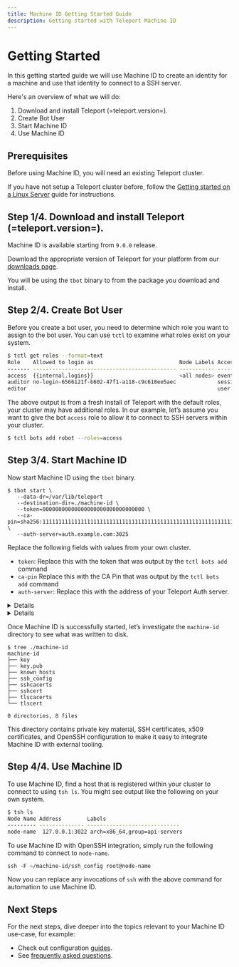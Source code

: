 ```yaml
---
title: Machine ID Getting Started Guide
description: Getting started with Teleport Machine ID
---
```


# Getting Started

In this getting started guide we will use Machine ID to create an identity for a machine and use that identity to connect to a SSH server.

Here's an overview of what we will do:

1. Download and install Teleport (=teleport.version=).
2. Create Bot User
3. Start Machine ID
4. Use Machine ID

## Prerequisites

Before using Machine ID, you will need an existing Teleport cluster.

If you have not setup a Teleport cluster before, follow the [Getting started on a Linux Server](https://goteleport.com/docs/getting-started/linux-server/) guide for instructions.

## Step 1/4. Download and install Teleport (=teleport.version=).

Machine ID is available starting from `9.0.0` release.

Download the appropriate version of Teleport for your platform from
our [downloads page](https://goteleport.com/teleport/download).

You will be using the `tbot` binary to from the package you download and install.

## Step 2/4. Create Bot User

Before you create a bot user, you need to determine which role you want to assign to the bot user. You can use `tctl` to examine what roles exist on your system.

```bash
$ tctl get roles --format=text
Role    Allowed to login as                           Node Labels Access to resources                                                                                                                                                                                                                                                                                                                                                                                                                                                                                                                                                                                                                           
------- --------------------------------------------- ----------- -----------------------------------------
access  {{internal.logins}}                           <all nodes> event:list,read,session:read,list                                                                                                                                                                                                                                                                                                                                                                                                                                                                                                                                                                                                             
auditor no-login-6566121f-b602-47f1-a118-c9c618ee5aec             session:list,read,event:list,read                                                                                                                                                                                                                                                                                                                                                                                                                                                                                                                                                                                                             
editor                                                            user:list,create,read,update,delete,...
```

The above output is from a fresh install of Teleport with the default roles, your cluster may have additional roles. In our example, let’s assume you want to give the bot `access` role to allow it to connect to SSH servers within your cluster.

```bash
$ tctl bots add robot --roles=access
```

## Step 3/4. Start Machine ID

Now start Machine ID using the `tbot` binary.

```
$ tbot start \
   --data-dr=/var/lib/teleport
   --destination-dir=./machine-id \
   --token=00000000000000000000000000000000 \
   --ca-pin=sha256:1111111111111111111111111111111111111111111111111111111111111111 \
   --auth-server=auth.example.com:3025
```

Replace the following fields with values from your own cluster.

* `token`: Replace this with the token that was output by the `tctl bots add` command
* `ca-pin` Replace this with the CA Pin that was output by the `tctl bots add` command
* `auth-server`: Replace this with the address of your Teleport Auth server.
<Details scope={["cloud"]} scopeOnly={true}>
* `auth-server`: Replace this with the address of your Teleport auth server server.
</Details>
<Details scope={["oss","enterprise"]} scopeOnly={true}>
* `auth-server`: Replace this with the address of your Teleport Cloud proxy server.
</Details>

Once Machine ID is successfully started, let’s investigate the `machine-id` directory to see what was written to disk.

```
$ tree ./machine-id
machine-id
├── key
├── key.pub
├── known_hosts
├── ssh_config
├── sshcacerts
├── sshcert
├── tlscacerts
└── tlscert

0 directories, 8 files
```

This directory contains private key material, SSH certificates, x509 certificates, and OpenSSH configuration to make it easy to integrate Machine ID with external tooling.

## Step 4/4. Use Machine ID

To use Machine ID, find a host that is registered within your cluster to connect to using `tsh ls`. You might see output like the following on your own system.


```bash
$ tsh ls
Node Name Address        Labels                        
--------- -------------- ----------------------------- 
node-name  127.0.0.1:3022 arch=x86_64,group=api-servers 
```

To use Machine ID with OpenSSH integration, simply run the following command to connect to `node-name`.

```
ssh -F ~/machine-id/ssh_config root@node-name
```

Now you can replace any invocations of `ssh` with the above command for automation to use Machine ID.

## Next Steps

For the next steps, dive deeper into the topics relevant to your Machine ID use-case, for example:

* Check out configuration [guides](./guides.mdx).
* See [frequently asked questions](./faq.mdx).
